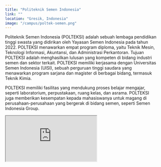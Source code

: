 ```yaml
---
title: "Politeknik Semen Indonesia"
link: ""
location: "Gresik, Indonesia"
image: "/campus/poltek-semen.png"
---
```


Politeknik Semen Indonesia (POLTEKSI) adalah sebuah lembaga pendidikan tinggi swasta yang didirikan oleh Yayasan Semen Indonesia pada tahun 2022. POLTEKSI menawarkan empat program diploma, yaitu Teknik Mesin, Teknologi Informasi, Akuntansi, dan Administrasi Perkantoran. Tujuan POLTEKSI adalah menghasilkan lulusan yang kompeten di bidang industri semen dan sektor terkait. POLTEKSI memiliki kerjasama dengan Universitas Semen Indonesia (UISI), sebuah perguruan tinggi saudara yang menawarkan program sarjana dan magister di berbagai bidang, termasuk Teknik Kimia.

POLTEKSI memiliki fasilitas yang mendukung proses belajar mengajar, seperti laboratorium, perpustakaan, ruang kelas, dan asrama. POLTEKSI juga memberikan kesempatan kepada mahasiswanya untuk magang di perusahaan-perusahaan yang bergerak di bidang semen, seperti Semen Indonesia Group.

<iframe src="https://www.google.com/maps/embed?pb=!1m18!1m12!1m3!1d3958.6360013168555!2d112.63694517934111!3d-7.168008851842374!2m3!1f0!2f0!3f0!3m2!1i1024!2i768!4f13.1!3m3!1m2!1s0x2dd8015caf06204d%3A0x89b3f2c706b82021!2sPoliteknik%20semen%20Indonesia%20(%20Poltek-Si%20)!5e0!3m2!1sid!2sid!4v1706081880524!5m2!1sid!2sid" className="w-full h-96 mb-32" loading="lazy" referrerpolicy="no-referrer-when-downgrade"></iframe>